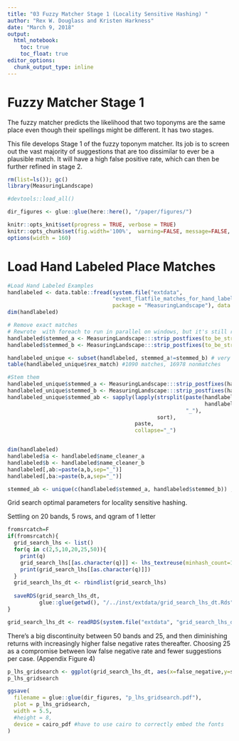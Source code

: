 ```yaml
---
title: "03 Fuzzy Matcher Stage 1 (Locality Sensitive Hashing) "
author: "Rex W. Douglass and Kristen Harkness"
date: "March 9, 2018"
output: 
  html_notebook:
    toc: true
    toc_float: true
editor_options: 
  chunk_output_type: inline
---
```

<style>
    body .main-container {
        max-width: 100%;
    }
</style>

# Fuzzy Matcher Stage 1

The fuzzy matcher predicts the likelihood that two toponyms are the same place even though their spellings might be different. It has two stages.

This file develops Stage 1 of the fuzzy toponym matcher. Its job is to screen out the vast majority of suggestions that are too dissimilar to ever be a plausible match. It will have a high false positive rate, which can then be further refined in stage 2.


```r
rm(list=ls()); gc()
library(MeasuringLandscape)

#devtools::load_all()

dir_figures <- glue::glue(here::here(), "/paper/figures/")

knitr::opts_knit$set(progress = TRUE, verbose = TRUE)
knitr::opts_chunk$set(fig.width='100%',  warning=FALSE, message=FALSE, cache=TRUE)
options(width = 160)

```

# Load Hand Labeled Place Matches


```r

#Load Hand Labeled Examples
handlabeled <- data.table::fread(system.file("extdata",
                                 "event_flatfile_matches_for_hand_labeling - event_flatfile_matches_for_hand_labeling.csv",
                                 package = "MeasuringLandscape"), data.table=T) %>% distinct() 
dim(handlabeled)

# Remove exact matches 
# Rewrote  with foreach to run in parallel on windows, but it's still relatively slow code with 8 cores.
handlabeled$stemmed_a <- MeasuringLandscape:::strip_postfixes(to_be_striped=handlabeled$name_cleaner_a)[[1]]
handlabeled$stemmed_b <- MeasuringLandscape:::strip_postfixes(to_be_striped=handlabeled$name_cleaner_b)[[1]]

handlabeled_unique <- subset(handlabeled, stemmed_a!=stemmed_b) # very important we're dropping any with identical stems for evaluation
table(handlabeled_unique$rex_match) #1090 matches, 16978 nonmatches

#Stem them
handlabeled_unique$stemmed_a <- MeasuringLandscape:::strip_postfixes(handlabeled_unique$name_cleaner_a)[[1]]
handlabeled_unique$stemmed_b <- MeasuringLandscape:::strip_postfixes(handlabeled_unique$name_cleaner_b)[[1]]
handlabeled_unique$stemmed_ab <- sapply(lapply(strsplit(paste(handlabeled_unique$stemmed_a,
                                                              handlabeled_unique$stemmed_b, sep="_"),
                                                        "_"),
                                               sort),
                                        paste,
                                        collapse="_")


dim(handlabeled)
handlabeled$a <- handlabeled$name_cleaner_a
handlabeled$b <- handlabeled$name_cleaner_b
handlabeled[,ab:=paste(a,b,sep="_")]
handlabeled[,ba:=paste(b,a,sep="_")]

stemmed_ab <- unique(c(handlabeled$stemmed_a, handlabeled$stemmed_b)) ; length(stemmed_ab) #where ab is the unique toponym strings found in the data

```

Grid search optimal parameters for locality sensitive hashing.

Settling on 20 bands, 5 rows, and qgram of 1 letter

```r

fromsrcatch=F
if(fromsrcatch){
  grid_search_lhs <- list()
  for(q in c(2,5,10,20,25,50)){
    print(q)
    grid_search_lhs[[as.character(q)]] <- lhs_textreuse(minhash_count=100,  bands=q) #good trade off
    print(grid_search_lhs[[as.character(q)]])
  }
  grid_search_lhs_dt <- rbindlist(grid_search_lhs)
  
  saveRDS(grid_search_lhs_dt,
          glue::glue(getwd(), "/../inst/extdata/grid_search_lhs_dt.Rds"))
}

grid_search_lhs_dt <- readRDS(system.file("extdata", "grid_search_lhs_dt.Rds", package = "MeasuringLandscape"))

```

There's a big discontinuity between 50 bands and 25, and then diminishing returns with increasingly higher false negative rates thereafter. Choosing 25 as a compromise between low false negative rate and fewer suggestions per case. (Appendix Figure 4)

```r

p_lhs_gridsearch <- ggplot(grid_search_lhs_dt, aes(x=false_negative,y=suggestions_per, label=bands)) + geom_label() + ggtitle("")
p_lhs_gridsearch

ggsave(
  filename = glue::glue(dir_figures, "p_lhs_gridsearch.pdf"),
  plot = p_lhs_gridsearch,
  width = 5.5,
  #height = 8,
  device = cairo_pdf #have to use cairo to correctly embed the fonts
)

```
